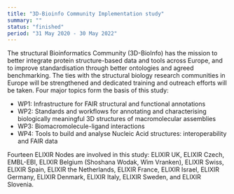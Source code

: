 ```yaml
---
title: "3D-Bioinfo Community Implementation study"
summary: ""
status: "finished"
period: "31 May 2020 - 30 May 2022"
---
```


The structural Bioinformatics Community (3D-BioInfo) has the mission to better integrate protein structure-based data and tools across Europe, and to improve standardisation through better ontologies and agreed benchmarking. The ties with the structural biology research communities in Europe will be strengthened and dedicated training and outreach efforts will be taken. Four major topics form the basis of this study:

- WP1: Infrastructure for FAIR structural and functional annotations
- WP2: Standards and workflows for annotating and characterising biologically meaningful 3D structures of macromolecular assemblies
- WP3: Biomacromolecule-ligand interactions
- WP4: Tools to build and analyse Nucleic Acid structures: interoperability and FAIR data

Fourteen ELIXIR Nodes are involved in this study: ELIXIR UK, ELIXIR Czech, EMBL-EBI, ELIXIR Belgium (Shoshana Wodak, Wim Vranken), ELIXIR Swiss, ELIXIR Spain, ELIXIR the Netherlands, ELIXIR France, ELIXIR Israel, ELIXIR Germany, ELIXIR Denmark, ELIXIR Italy, ELIXIR Sweden, and ELIXIR Slovenia.

